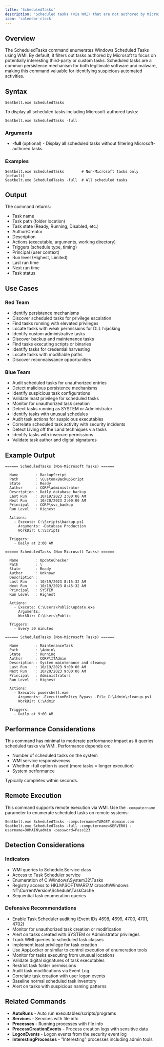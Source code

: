 ```yaml
---
title: 'ScheduledTasks'
description: 'Scheduled tasks (via WMI) that are not authored by Microsoft'
icon: 'calendar-clock'
---
```


## Overview

The ScheduledTasks command enumerates Windows Scheduled Tasks using WMI. By default, it filters out tasks authored by Microsoft to focus on potentially interesting third-party or custom tasks. Scheduled tasks are a common persistence mechanism for both legitimate software and malware, making this command valuable for identifying suspicious automated activities.

## Syntax

```
Seatbelt.exe ScheduledTasks
```

To display all scheduled tasks including Microsoft-authored tasks:

```
Seatbelt.exe ScheduledTasks -full
```

### Arguments

- **-full** (optional) - Display all scheduled tasks without filtering Microsoft-authored tasks

### Examples

```
Seatbelt.exe ScheduledTasks        # Non-Microsoft tasks only (default)
Seatbelt.exe ScheduledTasks -full  # All scheduled tasks
```

## Output

The command returns:
- Task name
- Task path (folder location)
- Task state (Ready, Running, Disabled, etc.)
- Author/Creator
- Description
- Actions (executable, arguments, working directory)
- Triggers (schedule type, timing)
- Principal (user context)
- Run level (Highest, Limited)
- Last run time
- Next run time
- Task status

## Use Cases

### Red Team
- Identify persistence mechanisms
- Discover scheduled tasks for privilege escalation
- Find tasks running with elevated privileges
- Locate tasks with weak permissions for DLL hijacking
- Identify custom administrative tasks
- Discover backup and maintenance tasks
- Find tasks executing scripts or binaries
- Identify tasks for credential harvesting
- Locate tasks with modifiable paths
- Discover reconnaissance opportunities

### Blue Team
- Audit scheduled tasks for unauthorized entries
- Detect malicious persistence mechanisms
- Identify suspicious task configurations
- Validate least privilege for scheduled tasks
- Monitor for unauthorized task creation
- Detect tasks running as SYSTEM or Administrator
- Identify tasks with unusual schedules
- Audit task actions for suspicious executables
- Correlate scheduled task activity with security incidents
- Detect Living off the Land techniques via tasks
- Identify tasks with insecure permissions
- Validate task author and digital signatures

## Example Output

```
====== ScheduledTasks (Non-Microsoft Tasks) ======

  Name        : BackupScript
  Path        : \Custom\BackupScript
  State       : Ready
  Author      : CORP\administrator
  Description : Daily database backup
  Last Run    : 10/19/2023 2:00:00 AM
  Next Run    : 10/20/2023 2:00:00 AM
  Principal   : CORP\svc_backup
  Run Level   : Highest

  Actions:
    - Execute: C:\Scripts\backup.ps1
      Arguments: -Database Production
      WorkDir: C:\Scripts

  Triggers:
    - Daily at 2:00 AM

====== ScheduledTasks (Non-Microsoft Tasks) ======

  Name        : UpdateChecker
  Path        : \
  State       : Ready
  Author      : Unknown
  Description :
  Last Run    : 10/19/2023 8:15:32 AM
  Next Run    : 10/19/2023 8:45:32 AM
  Principal   : SYSTEM
  Run Level   : Highest

  Actions:
    - Execute: C:\Users\Public\update.exe
      Arguments:
      WorkDir: C:\Users\Public

  Triggers:
    - Every 30 minutes

====== ScheduledTasks (Non-Microsoft Tasks) ======

  Name        : MaintenanceTask
  Path        : \Admin\
  State       : Running
  Author      : CORP\ITAdmin
  Description : System maintenance and cleanup
  Last Run    : 10/19/2023 9:00:00 AM
  Next Run    : 10/20/2023 9:00:00 AM
  Principal   : Administrators
  Run Level   : Highest

  Actions:
    - Execute: powershell.exe
      Arguments: -ExecutionPolicy Bypass -File C:\Admin\cleanup.ps1
      WorkDir: C:\Admin

  Triggers:
    - Daily at 9:00 AM
```

## Performance Considerations

This command has minimal to moderate performance impact as it queries scheduled tasks via WMI. Performance depends on:
- Number of scheduled tasks on the system
- WMI service responsiveness
- Whether -full option is used (more tasks = longer execution)
- System performance

Typically completes within seconds.

## Remote Execution

This command supports remote execution via WMI. Use the `-computername` parameter to enumerate scheduled tasks on remote systems:

```
Seatbelt.exe ScheduledTasks -computername=TARGET.domain.com
Seatbelt.exe ScheduledTasks -full -computername=SERVER01 -username=DOMAIN\admin -password=Pass123
```

## Detection Considerations

### Indicators
- WMI queries to Schedule.Service class
- Access to Task Scheduler service
- Enumeration of C:\Windows\System32\Tasks
- Registry access to HKLM\SOFTWARE\Microsoft\Windows NT\CurrentVersion\Schedule\TaskCache
- Sequential task enumeration queries

### Defensive Recommendations
- Enable Task Scheduler auditing (Event IDs 4698, 4699, 4700, 4701, 4702)
- Monitor for unauthorized task creation or modification
- Alert on tasks created with SYSTEM or Administrator privileges
- Track WMI queries to scheduled task classes
- Implement least privilege for task creation
- Use AppLocker or similar to control execution of enumeration tools
- Monitor for tasks executing from unusual locations
- Validate digital signatures of task executables
- Restrict task folder permissions
- Audit task modifications via Event Log
- Correlate task creation with user logon events
- Baseline normal scheduled task inventory
- Alert on tasks with suspicious naming patterns

## Related Commands

- **AutoRuns** - Auto run executables/scripts/programs
- **Services** - Services with file info
- **Processes** - Running processes with file info
- **ProcessCreationEvents** - Process creation logs with sensitive data
- **LogonEvents** - Logon events from the security event log
- **InterestingProcesses** - "Interesting" processes including admin tools
